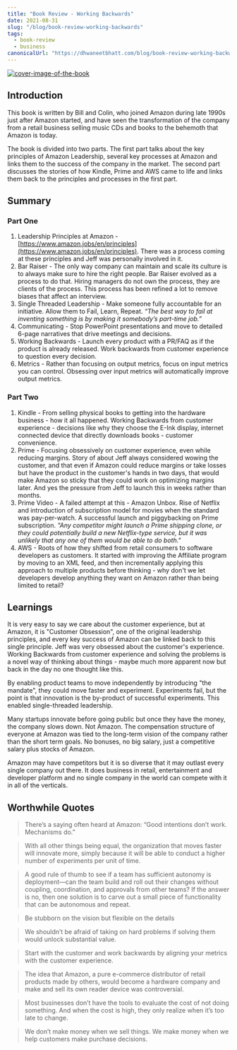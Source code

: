```yaml
---
title: "Book Review - Working Backwards"
date: 2021-08-31
slug: "/blog/book-review-working-backwards"
tags:
  - book-review
  - business
canonicalUrl: "https://dhwaneetbhatt.com/blog/book-review-working-backwards"
---
```


<a href="https://www.goodreads.com/book/show/53138083-working-backwards">
  <img src="https://i.gr-assets.com/images/S/compressed.photo.goodreads.com/books/1610888110l/56694384._SY475_.jpg" alt="cover-image-of-the-book"/>
</a>

## Introduction

This book is written by Bill and Colin, who joined Amazon during late 1990s just after Amazon started, and have seen the transformation of the company from a retail business selling music CDs and books to the behemoth that Amazon is today.

The book is divided into two parts. The first part talks about the key principles of Amazon Leadership, several key processes at Amazon and links them to the success of the company in the market. The second part discusses the stories of how Kindle, Prime and AWS came to life and links them back to the principles and processes in the first part.

## Summary

### Part One

1. Leadership Principles at Amazon - [https://www.amazon.jobs/en/principles](https://www.amazon.jobs/en/principles). There was a process coming at these principles and Jeff was personally involved in it.
2. Bar Raiser - The only way company can maintain and scale its culture is to always make sure to hire the right people. Bar Raiser evolved as a process to do that. Hiring managers do not own the process, they are clients of the process. This process has been refined a lot to remove biases that affect an interview.
3. Single Threaded Leadership - Make someone fully accountable for an initiative. Allow them to Fail, Learn, Repeat. *“The best way to fail at inventing something is by making it somebody’s part-time job.”*
4. Communicating - Stop PowerPoint presentations and move to detailed 6-page narratives that drive meetings and decisions.
5. Working Backwards - Launch every product with a PR/FAQ as if the product is already released. Work backwards from customer experience to question every decision.
6. Metrics - Rather than focusing on output metrics, focus on input metrics you can control. Obsessing over input metrics will automatically improve output metrics.

### Part Two

1. Kindle - From selling physical books to getting into the hardware business - how it all happened. Working Backwards from customer experience - decisions like why they choose the E-Ink display, internet connected device that directly downloads books - customer convenience.
2. Prime - Focusing obsessively on customer experience, even while reducing margins. Story of about Jeff always considered wowing the customer, and that even if Amazon could reduce margins or take losses but have the product in the customer's hands in two days, that would make Amazon so sticky that they could work on optimizing margins later. And yes the pressure from Jeff to launch this in weeks rather than months.
3. Prime Video - A failed attempt at this - Amazon Unbox. Rise of Netflix and introduction of subscription model for movies when the standard was pay-per-watch. A successful launch and piggybacking on Prime subscription. *"Any competitor might launch a Prime shipping clone, or they could potentially build a new Netflix-type service, but it was unlikely that any one of them would be able to do both."*
4. AWS - Roots of how they shifted from retail consumers to software developers as customers. It started with improving the Affiliate program by moving to an XML feed, and then incrementally applying this approach to multiple products before thinking - why don't we let developers develop anything they want on Amazon rather than being limited to retail?

## Learnings

It is very easy to say we care about the customer experience, but at Amazon, it is "Customer Obsession", one of the original leadership principles, and every key success of Amazon can be linked back to this single principle. Jeff was very obsessed about the customer's experience. Working Backwards from customer experience and solving the problems is a novel way of thinking about things - maybe much more apparent now but back in the day no one thought like this.

By enabling product teams to move independently by introducing "the mandate", they could move faster and experiment. Experiments fail, but the point is that innovation is the by-product of successful experiments. This enabled single-threaded leadership.

Many startups innovate before going public but once they have the money, the company slows down. Not Amazon. The compensation structure of everyone at Amazon was tied to the long-term vision of the company rather than the short term goals. No bonuses, no big salary, just a competitive salary plus stocks of Amazon.

Amazon may have competitors but it is so diverse that it may outlast every single company out there. It does business in retail, entertainment and developer platform and no single company in the world can compete with it in all of the verticals.

## Worthwhile Quotes

> There’s a saying often heard at Amazon: “Good intentions don’t work. Mechanisms do.”

> With all other things being equal, the organization that moves faster will innovate more, simply because it will be able to conduct a higher number of experiments per unit of time.

> A good rule of thumb to see if a team has sufficient autonomy is deployment—can the team build and roll out their changes without coupling, coordination, and approvals from other teams? If the answer is no, then one solution is to carve out a small piece of functionality that can be autonomous and repeat.

> Be stubborn on the vision but flexible on the details

> We shouldn’t be afraid of taking on hard problems if solving them would unlock substantial value.

> Start with the customer and work backwards by aligning your metrics with the customer experience.

> The idea that Amazon, a pure e-commerce distributor of retail products made by others, would become a hardware company and make and sell its own reader device was controversial.

> Most businesses don’t have the tools to evaluate the cost of not doing something. And when the cost is high, they only realize when it’s too late to change.

> We don’t make money when we sell things. We make money when we help customers make purchase decisions.